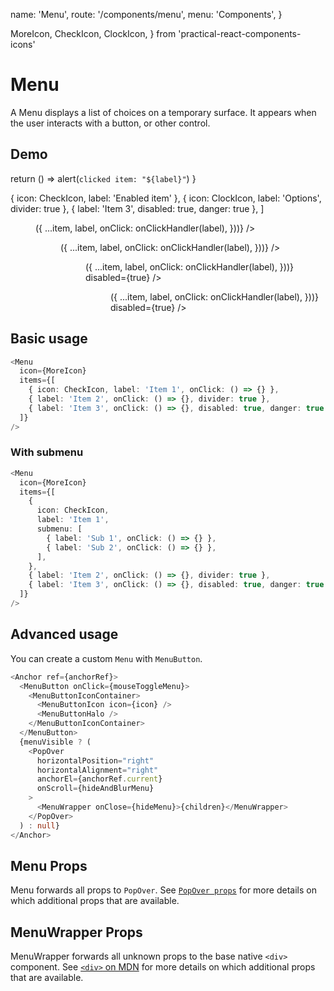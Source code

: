   name: 'Menu',
  route: '/components/menu',
  menu: 'Components',
}

  MoreIcon,
  CheckIcon,
  ClockIcon,
} from 'practical-react-components-icons'


# Menu

A Menu displays a list of choices on a temporary surface. It appears when the user interacts with a button, or other control.

## Demo

  return () => alert(`clicked item: "${label}"`)
}

  { icon: CheckIcon, label: 'Enabled item' },
  { icon: ClockIcon, label: 'Options', divider: true },
  { label: 'Item 3', disabled: true, danger: true },
]

<div
  style={{
    padding: '2px',
    display: 'inline-grid',
    gridGap: '10px',
    gridTemplateColumns: 'repeat(auto-fit, minmax(100px, 1fr))',
    width: '100%',
  }}
>
  <Menu
    items={ITEMS.map(({ label, ...item }) => ({
      ...item,
      label,
      onClick: onClickHandler(label),
    }))}
  />
  <Menu
    icon={MoreIcon}
    items={ITEMS.map(({ label, ...item }) => ({
      ...item,
      label,
      onClick: onClickHandler(label),
    }))}
  />
  <Menu
    items={ITEMS.map(({ label, ...item }) => ({
      ...item,
      label,
      onClick: onClickHandler(label),
    }))}
    disabled={true}
  />
  <Menu
    icon={MoreIcon}
    items={ITEMS.map(({ label, ...item }) => ({
      ...item,
      label,
      onClick: onClickHandler(label),
    }))}
    disabled={true}
  />
</div>

## Basic usage

```typescript type="live"
<Menu
  icon={MoreIcon}
  items={[
    { icon: CheckIcon, label: 'Item 1', onClick: () => {} },
    { label: 'Item 2', onClick: () => {}, divider: true },
    { label: 'Item 3', onClick: () => {}, disabled: true, danger: true },
  ]}
/>
```

### With submenu

```typescript type="live"
<Menu
  icon={MoreIcon}
  items={[
    {
      icon: CheckIcon,
      label: 'Item 1',
      submenu: [
        { label: 'Sub 1', onClick: () => {} },
        { label: 'Sub 2', onClick: () => {} },
      ],
    },
    { label: 'Item 2', onClick: () => {}, divider: true },
    { label: 'Item 3', onClick: () => {}, disabled: true, danger: true },
  ]}
/>
```

## Advanced usage

You can create a custom `Menu` with `MenuButton`.

```typescript
<Anchor ref={anchorRef}>
  <MenuButton onClick={mouseToggleMenu}>
    <MenuButtonIconContainer>
      <MenuButtonIcon icon={icon} />
      <MenuButtonHalo />
    </MenuButtonIconContainer>
  </MenuButton>
  {menuVisible ? (
    <PopOver
      horizontalPosition="right"
      horizontalAlignment="right"
      anchorEl={anchorRef.current}
      onScroll={hideAndBlurMenu}
    >
      <MenuWrapper onClose={hideMenu}>{children}</MenuWrapper>
    </PopOver>
  ) : null}
</Anchor>
```

## Menu Props

Menu forwards all props to `PopOver`.
See [`PopOver props`](#components/popover)
for more details on which additional props that are available.

<Props of="Menu" />

## MenuWrapper Props

MenuWrapper forwards all unknown props to the base native `<div>` component. See
[`<div>` on MDN](https://developer.mozilla.org/en-US/docs/Web/HTML/Element/div) for more
details on which additional props that are available.

<Props of="MenuWrapper" />
